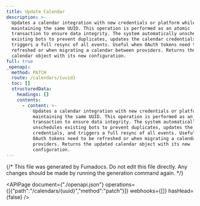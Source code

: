 ```yaml
---
title: Update Calendar
description: >-
  Updates a calendar integration with new credentials or platform while
  maintaining the same UUID. This operation is performed as an atomic
  transaction to ensure data integrity. The system automatically unschedules
  existing bots to prevent duplicates, updates the calendar credentials, and
  triggers a full resync of all events. Useful when OAuth tokens need to be
  refreshed or when migrating a calendar between providers. Returns the updated
  calendar object with its new configuration.
full: true
_openapi:
  method: PATCH
  route: /calendars/{uuid}
  toc: []
  structuredData:
    headings: []
    contents:
      - content: >-
          Updates a calendar integration with new credentials or platform while
          maintaining the same UUID. This operation is performed as an atomic
          transaction to ensure data integrity. The system automatically
          unschedules existing bots to prevent duplicates, updates the calendar
          credentials, and triggers a full resync of all events. Useful when
          OAuth tokens need to be refreshed or when migrating a calendar between
          providers. Returns the updated calendar object with its new
          configuration.
---
```


{/* This file was generated by Fumadocs.
Do not edit this file directly. Any changes should be made by running the generation command again. */}

<APIPage document={"./openapi.json"} operations={[{"path":"/calendars/{uuid}","method":"patch"}]} webhooks={[]} hasHead={false} />